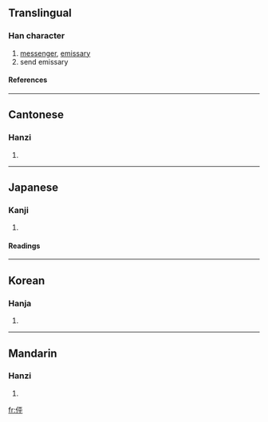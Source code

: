 ==Translingual==
===Han character===
{{Han char|rad=人|as=05|sn=7|four=2124<sub>9</sub>|canj=人一火十 (OMFJ)}}
# [[messenger]], [[emissary]]
# send emissary
====References====
{{Han ref|kx=0097.090|dkj=00484|dj=0205.150|hdz=10131.060|uh=4F3B|ud=20283|bh=CA5B|bd=51803}}
----
==Cantonese==
===Hanzi===
{{yue-hanzi|jyut=|y=ping4}}
# {{defn|Cantonese}}
----
==Japanese==
===Kanji===
{{ja-kanji|grade=|rs=人05}}
# {{defn|Japanese}} 
====Readings====
{{ja-readings|on=[[ほう]] (hō), [[ひょう]] (hyō)|kun=[[つかう]] (tsukau)}}
----
==Korean==
===Hanja===
{{ko-hanja|hangeul=팽|rv=paeng|mr=p'aeng}}
# {{defn|Korean}}
----
==Mandarin==
===Hanzi===
{{cmn-hanzi|pin=[[bēng]] (beng1), [[shì]] (shi4)|wg=peng<sup>1</sup>, shih<sup>4</sup>}}
# {{defn|Mandarin}}

[[fr:伻]]